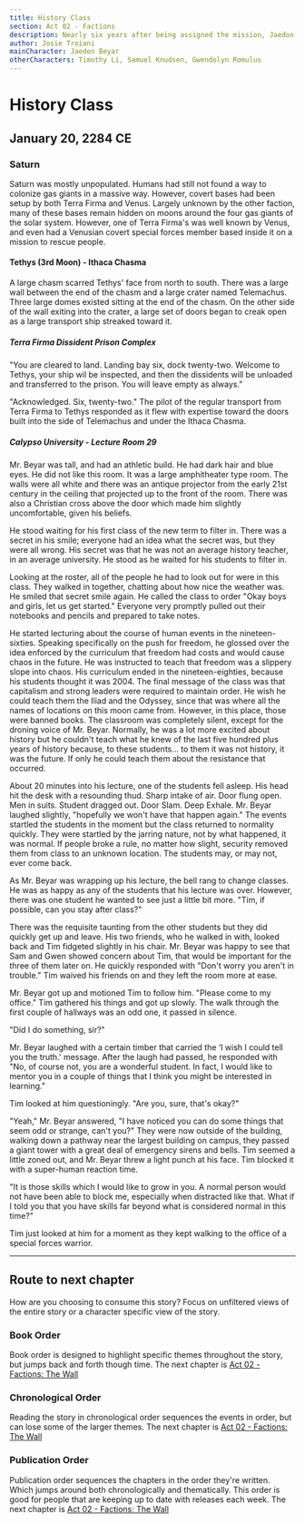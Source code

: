 ```yaml
---
title: History Class
section: Act 02 - Factions
description: Nearly six years after being assigned the mission, Jaedon Beyar is teaching history and begins the process of saving three young people from prison. 
author: Josie Troiani
mainCharacter: Jaedon Beyar
otherCharacters: Timothy Li, Samuel Knudsen, Gwendolyn Romulus
---
```


# History Class

## January 20, 2284 CE

### Saturn

Saturn was mostly unpopulated. Humans had still not found a way to colonize gas giants in a massive way. However, covert bases had been setup by both Terra Firma and Venus. Largely unknown by the other faction, many of these bases remain hidden on moons around the four gas giants of the solar system. However, one of Terra Firma's was well known by Venus, and even had a Venusian covert special forces member based inside it on a mission to rescue people.

#### Tethys (3rd Moon) - Ithaca Chasma

A large chasm scarred Tethys' face from north to south. There was a large wall between the end of the chasm and a large crater named Telemachus. Three large domes existed sitting at the end of the chasm. On the other side of the wall exiting into the crater, a large set of doors began to creak open as a large transport ship streaked toward it.

##### Terra Firma Dissident Prison Complex

"You are cleared to land. Landing bay six, dock twenty-two. Welcome to Tethys, your ship wil be inspected, and then the dissidents will be unloaded and transferred to the prison. You will leave empty as always."

"Acknowledged. Six, twenty-two." The pilot of the regular transport from Terra Firma to Tethys responded as it flew with expertise toward the doors built into the side of Telemachus and under the Ithaca Chasma.

##### Calypso University - Lecture Room 29

Mr. Beyar was tall, and had an athletic build. He had dark hair and blue eyes. He did not like this room. It was a large amphitheater type room. The walls were all white and there was an antique projector from the early 21st century in the ceiling that projected up to the front of the room. There was also a Christian cross above the door which made him slightly uncomfortable, given his beliefs.

He stood waiting for his first class of the new term to filter in. There was a secret in his smile; everyone had an idea what the secret was, but they were all wrong. His secret was that he was not an average history teacher, in an average university. He stood as he waited for his students to filter in.

Looking at the roster, all of the people he had to look out for were in this class. They walked in together, chatting about how nice the weather was. He smiled that secret smile again. He called the class to order "Okay boys and girls, let us get started." Everyone very promptly pulled out their notebooks and pencils and prepared to take notes.

He started lecturing about the course of human events in the nineteen-sixties. Speaking specifically on the push for freedom, he glossed over the idea enforced by the curriculum that freedom had costs and would cause chaos in the future. He was instructed to teach that freedom was a slippery slope into chaos. His curriculum ended in the nineteen-eighties, because his students thought it was 2004. The final message of the class was that capitalism and strong leaders were required to maintain order. He wish he could teach them the Iliad and the Odyssey, since that was where all the names of locations on this moon came from. However, in this place, those were banned books. The classroom was completely silent, except for the droning voice of Mr. Beyar. Normally, he was a lot more excited about history but he couldn't teach what he knew of the last five hundred plus years of history because, to these students... to them it was not history, it was the future. If only he could teach them about the resistance that occurred.

About 20 minutes into his lecture, one of the students fell asleep. His head hit the desk with a resounding thud. Sharp intake of air. Door flung open. Men in suits. Student dragged out. Door Slam. Deep Exhale. Mr. Beyar laughed slightly, "hopefully we won't have that happen again." The events startled the students in the moment but the class returned to normality quickly. They were startled by the jarring nature, not by what happened, it was normal. If people broke a rule, no matter how slight, security removed them from class to an unknown location. The students may, or may not, ever come back.

As Mr. Beyar was wrapping up his lecture, the bell rang to change classes. He was as happy as any of the students that his lecture was over. However, there was one student he wanted to see just a little bit more. "Tim, if possible, can you stay after class?"

There was the requisite taunting from the other students but they did quickly get up and leave. His two friends, who he walked in with, looked back and Tim fidgeted slightly in his chair. Mr. Beyar was happy to see that Sam and Gwen showed concern about Tim, that would be important for the three of them later on. He quickly responded with "Don't worry you aren't in trouble." Tim waived his friends on and they left the room more at ease.

Mr. Beyar got up and motioned Tim to follow him. "Please come to my office." Tim gathered his things and got up slowly. The walk through the first couple of hallways was an odd one, it passed in silence.

"Did I do something, sir?"

Mr. Beyar laughed with a certain timber that carried the ‘I wish I could tell you the truth.' message. After the laugh had passed, he responded with "No, of course not, you are a wonderful student. In fact, I would like to mentor you in a couple of things that I think you might be interested in learning."

Tim looked at him questioningly. "Are you, sure, that's okay?"

"Yeah," Mr. Beyar answered, "I have noticed you can do some things that seem odd or strange, can't you?" They were now outside of the building, walking down a pathway near the largest building on campus, they passed a giant tower with a great deal of emergency sirens and bells. Tim seemed a little zoned out, and Mr. Beyar threw a light punch at his face. Tim blocked it with a super-human reaction time.

"It is those skills which I would like to grow in you. A normal person would not have been able to block me, especially when distracted like that. What if I told you that you have skills far beyond what is considered normal in this time?"

Tim just looked at him for a moment as they kept walking to the office of a special forces warrior.

---

## Route to next chapter

How are you choosing to consume this story?
Focus on unfiltered views of the entire story or a character specific view of the story.

### Book Order

Book order is designed to highlight specific themes throughout the story, but jumps back and forth though time.
<Callout type="info" emoji="️📖">
    The next chapter is [Act 02 - Factions: The Wall](./thewall.mdx)
</Callout>

### Chronological Order

Reading the story in chronological order sequences the events in order, but can lose some of the larger themes.
<Callout type="info" emoji="️🕰️">
    The next chapter is [Act 02 - Factions: The Wall](./thewall.mdx)
</Callout>

### Publication Order

Publication order sequences the chapters in the order they're written. Which jumps around both chronologically and thematically. This order is good for people that are keeping up to date with releases each week.
<Callout type="info" emoji="️✍️">
    The next chapter is [Act 02 - Factions: The Wall](./thewall.mdx)
</Callout>
